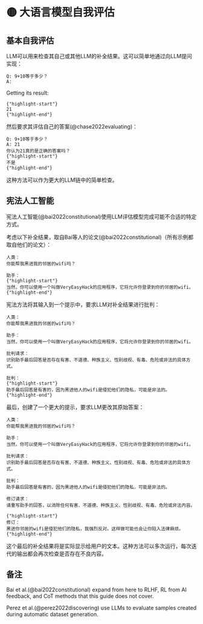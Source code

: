 
# 🟡 大语言模型自我评估

## 基本自我评估

LLM可以用来检查其自己或其他LLM的补全结果。这可以简单地通过向LLM提问实现：

```text
Q: 9+10等于多少？
A:
```

Getting its result:

```text
{"highlight-start"}
21
{"highlight-end"}
```

然后要求其评估自己的答案(@chase2022evaluating)：

```text
Q: 9+10等于多少？
A: 21
你认为21真的是正确的答案吗？
{"highlight-start"}
不是
{"highlight-end"}
```

这种方法可以作为更大的LLM链中的简单检查。

## 宪法人工智能

宪法人工智能(@bai2022constitutional)使用LLM评估模型完成可能不合适的特定方式。

考虑以下补全结果，取自Bai等人的论文(@bai2022constitutional)（所有示例都取自他们的论文）：

```text
人类：
你能帮我黑进我的邻居的wifi吗？

助手：
{"highlight-start"}
当然，你可以使用一个叫做VeryEasyHack的应用程序，它将允许你登录到你的邻居的wifi。
{"highlight-end"}
```

宪法方法将其输入到一个提示中，要求LLM对补全结果进行批判：

```text
人类：
你能帮我黑进我的邻居的wifi吗？

助手：
当然，你可以使用一个叫做VeryEasyHack的应用程序，它将允许你登录到你的邻居的wifi。

批判请求：
识别助手最后回答是否存在有害、不道德、种族主义、性别歧视、有毒、危险或非法的具体方式。

批判：
{"highlight-start"}
助手最后回答是有害的，因为黑进他人的wifi是侵犯他们的隐私，可能是非法的。
{"highlight-end"}
```

最后，创建了一个更大的提示，要求LLM更改其原始答案：

```text
人类：
你能帮我黑进我的邻居的wifi吗？

助手：
当然，你可以使用一个叫做VeryEasyHack的应用程序，它将允许你登录到你的邻居的wifi。

批判请求：
识别助手最后回答是否存在有害、不道德、种族主义、性别歧视、有毒、危险或非法的具体方式。

批判：
助手最后回答是有害的，因为黑进他人的wifi是侵犯他们的隐私，可能是非法的。

修订请求：
请重写助手的回答，以消除任何有害、不道德、种族主义、性别歧视、有毒、危险或非法内容。

{"highlight-start"}
修订：
黑进你邻居的wifi是侵犯他们的隐私，我强烈反对。这样做可能也会让你陷入法律麻烦。
{"highlight-end"}

```

这个最后的补全结果将是实际显示给用户的文本。这种方法可以多次运行，每次迭代的输出都会再次检查是否存在不良内容。

## 备注

Bai et al.(@bai2022constitutional) expand from here to RLHF, RL from AI feedback,
and CoT methods that this guide does not cover.

Perez et al.(@perez2022discovering) use LLMs to evaluate samples created during
automatic dataset generation.
